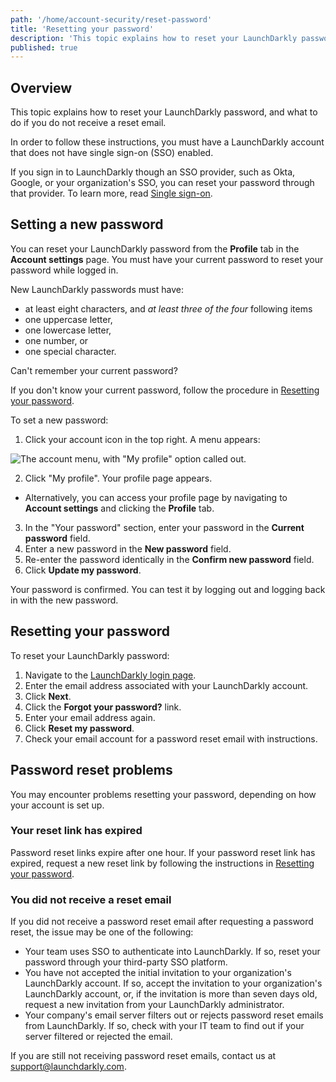 ```yaml
---
path: '/home/account-security/reset-password'
title: 'Resetting your password'
description: 'This topic explains how to reset your LaunchDarkly password, and what to do if you do not receive a reset email.'
published: true
---
```


## Overview

This topic explains how to reset your LaunchDarkly password, and what to do if you do not receive a reset email.

In order to follow these instructions, you must have a LaunchDarkly account that does not have single sign-on (SSO) enabled.

If you sign in to LaunchDarkly though an SSO provider, such as Okta, Google, or your organization's SSO, you can reset your password through that provider. To learn more, read [Single sign-on](/home/account-security/sso).

## Setting a new password

You can reset your LaunchDarkly password from the **Profile** tab in the **Account settings** page. You must have your current password to reset your password while logged in.

New LaunchDarkly passwords must have:

* at least eight characters, and *at least three of the four* following items
* one uppercase letter,
* one lowercase letter,
* one number, or
* one special character.

<Callout intent="alert">
<CalloutTitle>Can't remember your current password?</CalloutTitle>
<CalloutDescription>

If you don't know your current password, follow the procedure in <a href="#resetting-your-password">Resetting your password</a>.

</CalloutDescription>
</Callout>

To set a new password:

1. Click your account icon in the top right. A menu appears:

![The account menu, with "My profile" option called out.](account-menu-my-profile.png)

2. Click "My profile". Your profile page appears.
  * Alternatively, you can access your profile page by navigating to **Account settings** and clicking the **Profile** tab.
3. In the "Your password" section, enter your password in the **Current password** field.
4. Enter a new password in the **New password** field.
5. Re-enter the password identically in the **Confirm new password** field.
6. Click **Update my password**.

Your password is confirmed. You can test it by logging out and logging back in with the new password.

## Resetting your password

To reset your LaunchDarkly password:

1. Navigate to the [LaunchDarkly login page](https://app.launchdarkly.com/login).
2. Enter the email address associated with your LaunchDarkly account.
3. Click **Next**.
4. Click the **Forgot your password?** link.
5. Enter your email address again.
6. Click **Reset my password**.
7. Check your email account for a password reset email with instructions.

## Password reset problems

You may encounter problems resetting your password, depending on how your account is set up.

### Your reset link has expired

Password reset links expire after one hour. If your password reset link has expired, request a new reset link by following the instructions in [Resetting your password](#resetting-your-password).

### You did not receive a reset email

If you did not receive a password reset email after requesting a password reset, the issue may be one of the following:

- Your team uses SSO to authenticate into LaunchDarkly. If so, reset your password through your third-party SSO platform.
- You have not accepted the initial invitation to your organization's LaunchDarkly account. If so, accept the invitation to your organization's LaunchDarkly account, or, if the invitation is more than seven days old, request a new invitation from your LaunchDarkly administrator.
- Your company's email server filters out or rejects password reset emails from LaunchDarkly. If so, check with your IT team to find out if your server filtered or rejected the email.

If you are still not receiving password reset emails, contact us at support@launchdarkly.com.
